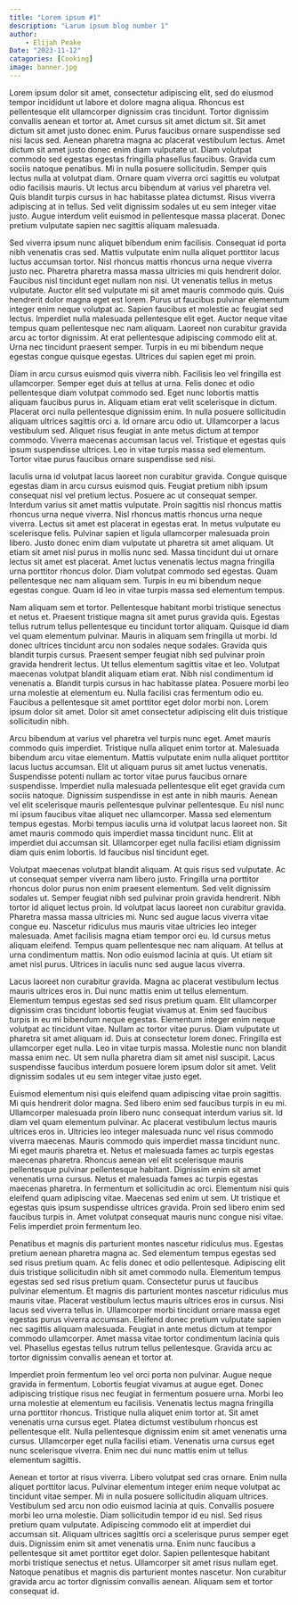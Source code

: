 ```yaml
---
title: "Lorem ipsum #1"
description: "Larum ipsum blog number 1"
author:
    - Elijah Peake
Date: "2023-11-12"
catagories: [Cooking]
image: banner.jpg
---
```

Lorem ipsum dolor sit amet, consectetur adipiscing elit, sed do eiusmod tempor incididunt ut labore et dolore magna aliqua. Rhoncus est pellentesque elit ullamcorper dignissim cras tincidunt. Tortor dignissim convallis aenean et tortor at. Amet cursus sit amet dictum sit. Sit amet dictum sit amet justo donec enim. Purus faucibus ornare suspendisse sed nisi lacus sed. Aenean pharetra magna ac placerat vestibulum lectus. Amet dictum sit amet justo donec enim diam vulputate ut. Diam volutpat commodo sed egestas egestas fringilla phasellus faucibus. Gravida cum sociis natoque penatibus. Mi in nulla posuere sollicitudin. Semper quis lectus nulla at volutpat diam. Ornare quam viverra orci sagittis eu volutpat odio facilisis mauris. Ut lectus arcu bibendum at varius vel pharetra vel. Quis blandit turpis cursus in hac habitasse platea dictumst. Risus viverra adipiscing at in tellus. Sed velit dignissim sodales ut eu sem integer vitae justo. Augue interdum velit euismod in pellentesque massa placerat. Donec pretium vulputate sapien nec sagittis aliquam malesuada.

Sed viverra ipsum nunc aliquet bibendum enim facilisis. Consequat id porta nibh venenatis cras sed. Mattis vulputate enim nulla aliquet porttitor lacus luctus accumsan tortor. Nisl rhoncus mattis rhoncus urna neque viverra justo nec. Pharetra pharetra massa massa ultricies mi quis hendrerit dolor. Faucibus nisl tincidunt eget nullam non nisi. Ut venenatis tellus in metus vulputate. Auctor elit sed vulputate mi sit amet mauris commodo quis. Quis hendrerit dolor magna eget est lorem. Purus ut faucibus pulvinar elementum integer enim neque volutpat ac. Sapien faucibus et molestie ac feugiat sed lectus. Imperdiet nulla malesuada pellentesque elit eget. Auctor neque vitae tempus quam pellentesque nec nam aliquam. Laoreet non curabitur gravida arcu ac tortor dignissim. At erat pellentesque adipiscing commodo elit at. Urna nec tincidunt praesent semper. Turpis in eu mi bibendum neque egestas congue quisque egestas. Ultrices dui sapien eget mi proin.

Diam in arcu cursus euismod quis viverra nibh. Facilisis leo vel fringilla est ullamcorper. Semper eget duis at tellus at urna. Felis donec et odio pellentesque diam volutpat commodo sed. Eget nunc lobortis mattis aliquam faucibus purus in. Aliquam etiam erat velit scelerisque in dictum. Placerat orci nulla pellentesque dignissim enim. In nulla posuere sollicitudin aliquam ultrices sagittis orci a. Id ornare arcu odio ut. Ullamcorper a lacus vestibulum sed. Aliquet risus feugiat in ante metus dictum at tempor commodo. Viverra maecenas accumsan lacus vel. Tristique et egestas quis ipsum suspendisse ultrices. Leo in vitae turpis massa sed elementum. Tortor vitae purus faucibus ornare suspendisse sed nisi.

Iaculis urna id volutpat lacus laoreet non curabitur gravida. Congue quisque egestas diam in arcu cursus euismod quis. Feugiat pretium nibh ipsum consequat nisl vel pretium lectus. Posuere ac ut consequat semper. Interdum varius sit amet mattis vulputate. Proin sagittis nisl rhoncus mattis rhoncus urna neque viverra. Nisl rhoncus mattis rhoncus urna neque viverra. Lectus sit amet est placerat in egestas erat. In metus vulputate eu scelerisque felis. Pulvinar sapien et ligula ullamcorper malesuada proin libero. Justo donec enim diam vulputate ut pharetra sit amet aliquam. Ut etiam sit amet nisl purus in mollis nunc sed. Massa tincidunt dui ut ornare lectus sit amet est placerat. Amet luctus venenatis lectus magna fringilla urna porttitor rhoncus dolor. Diam volutpat commodo sed egestas. Quam pellentesque nec nam aliquam sem. Turpis in eu mi bibendum neque egestas congue. Quam id leo in vitae turpis massa sed elementum tempus.

Nam aliquam sem et tortor. Pellentesque habitant morbi tristique senectus et netus et. Praesent tristique magna sit amet purus gravida quis. Egestas tellus rutrum tellus pellentesque eu tincidunt tortor aliquam. Quisque id diam vel quam elementum pulvinar. Mauris in aliquam sem fringilla ut morbi. Id donec ultrices tincidunt arcu non sodales neque sodales. Gravida quis blandit turpis cursus. Praesent semper feugiat nibh sed pulvinar proin gravida hendrerit lectus. Ut tellus elementum sagittis vitae et leo. Volutpat maecenas volutpat blandit aliquam etiam erat. Nibh nisl condimentum id venenatis a. Blandit turpis cursus in hac habitasse platea. Posuere morbi leo urna molestie at elementum eu. Nulla facilisi cras fermentum odio eu. Faucibus a pellentesque sit amet porttitor eget dolor morbi non. Lorem ipsum dolor sit amet. Dolor sit amet consectetur adipiscing elit duis tristique sollicitudin nibh.

Arcu bibendum at varius vel pharetra vel turpis nunc eget. Amet mauris commodo quis imperdiet. Tristique nulla aliquet enim tortor at. Malesuada bibendum arcu vitae elementum. Mattis vulputate enim nulla aliquet porttitor lacus luctus accumsan. Elit ut aliquam purus sit amet luctus venenatis. Suspendisse potenti nullam ac tortor vitae purus faucibus ornare suspendisse. Imperdiet nulla malesuada pellentesque elit eget gravida cum sociis natoque. Dignissim suspendisse in est ante in nibh mauris. Aenean vel elit scelerisque mauris pellentesque pulvinar pellentesque. Eu nisl nunc mi ipsum faucibus vitae aliquet nec ullamcorper. Massa sed elementum tempus egestas. Morbi tempus iaculis urna id volutpat lacus laoreet non. Sit amet mauris commodo quis imperdiet massa tincidunt nunc. Elit at imperdiet dui accumsan sit. Ullamcorper eget nulla facilisi etiam dignissim diam quis enim lobortis. Id faucibus nisl tincidunt eget.

Volutpat maecenas volutpat blandit aliquam. At quis risus sed vulputate. Ac ut consequat semper viverra nam libero justo. Fringilla urna porttitor rhoncus dolor purus non enim praesent elementum. Sed velit dignissim sodales ut. Semper feugiat nibh sed pulvinar proin gravida hendrerit. Nibh tortor id aliquet lectus proin. Id volutpat lacus laoreet non curabitur gravida. Pharetra massa massa ultricies mi. Nunc sed augue lacus viverra vitae congue eu. Nascetur ridiculus mus mauris vitae ultricies leo integer malesuada. Amet facilisis magna etiam tempor orci eu. Id cursus metus aliquam eleifend. Tempus quam pellentesque nec nam aliquam. At tellus at urna condimentum mattis. Non odio euismod lacinia at quis. Ut etiam sit amet nisl purus. Ultrices in iaculis nunc sed augue lacus viverra.

Lacus laoreet non curabitur gravida. Magna ac placerat vestibulum lectus mauris ultrices eros in. Dui nunc mattis enim ut tellus elementum. Elementum tempus egestas sed sed risus pretium quam. Elit ullamcorper dignissim cras tincidunt lobortis feugiat vivamus at. Enim sed faucibus turpis in eu mi bibendum neque egestas. Elementum integer enim neque volutpat ac tincidunt vitae. Nullam ac tortor vitae purus. Diam vulputate ut pharetra sit amet aliquam id. Duis at consectetur lorem donec. Fringilla est ullamcorper eget nulla. Leo in vitae turpis massa. Molestie nunc non blandit massa enim nec. Ut sem nulla pharetra diam sit amet nisl suscipit. Lacus suspendisse faucibus interdum posuere lorem ipsum dolor sit amet. Velit dignissim sodales ut eu sem integer vitae justo eget.

Euismod elementum nisi quis eleifend quam adipiscing vitae proin sagittis. Mi quis hendrerit dolor magna. Sed libero enim sed faucibus turpis in eu mi. Ullamcorper malesuada proin libero nunc consequat interdum varius sit. Id diam vel quam elementum pulvinar. Ac placerat vestibulum lectus mauris ultrices eros in. Ultricies leo integer malesuada nunc vel risus commodo viverra maecenas. Mauris commodo quis imperdiet massa tincidunt nunc. Mi eget mauris pharetra et. Netus et malesuada fames ac turpis egestas maecenas pharetra. Rhoncus aenean vel elit scelerisque mauris pellentesque pulvinar pellentesque habitant. Dignissim enim sit amet venenatis urna cursus. Netus et malesuada fames ac turpis egestas maecenas pharetra. In fermentum et sollicitudin ac orci. Elementum nisi quis eleifend quam adipiscing vitae. Maecenas sed enim ut sem. Ut tristique et egestas quis ipsum suspendisse ultrices gravida. Proin sed libero enim sed faucibus turpis in. Amet volutpat consequat mauris nunc congue nisi vitae. Felis imperdiet proin fermentum leo.

Penatibus et magnis dis parturient montes nascetur ridiculus mus. Egestas pretium aenean pharetra magna ac. Sed elementum tempus egestas sed sed risus pretium quam. Ac felis donec et odio pellentesque. Adipiscing elit duis tristique sollicitudin nibh sit amet commodo nulla. Elementum tempus egestas sed sed risus pretium quam. Consectetur purus ut faucibus pulvinar elementum. Et magnis dis parturient montes nascetur ridiculus mus mauris vitae. Placerat vestibulum lectus mauris ultrices eros in cursus. Nisi lacus sed viverra tellus in. Ullamcorper morbi tincidunt ornare massa eget egestas purus viverra accumsan. Eleifend donec pretium vulputate sapien nec sagittis aliquam malesuada. Feugiat in ante metus dictum at tempor commodo ullamcorper. Amet massa vitae tortor condimentum lacinia quis vel. Phasellus egestas tellus rutrum tellus pellentesque. Gravida arcu ac tortor dignissim convallis aenean et tortor at.

Imperdiet proin fermentum leo vel orci porta non pulvinar. Augue neque gravida in fermentum. Lobortis feugiat vivamus at augue eget. Donec adipiscing tristique risus nec feugiat in fermentum posuere urna. Morbi leo urna molestie at elementum eu facilisis. Venenatis lectus magna fringilla urna porttitor rhoncus. Tristique nulla aliquet enim tortor at. Sit amet venenatis urna cursus eget. Platea dictumst vestibulum rhoncus est pellentesque elit. Nulla pellentesque dignissim enim sit amet venenatis urna cursus. Ullamcorper eget nulla facilisi etiam. Venenatis urna cursus eget nunc scelerisque viverra. Enim nec dui nunc mattis enim ut tellus elementum sagittis.

Aenean et tortor at risus viverra. Libero volutpat sed cras ornare. Enim nulla aliquet porttitor lacus. Pulvinar elementum integer enim neque volutpat ac tincidunt vitae semper. Mi in nulla posuere sollicitudin aliquam ultrices. Vestibulum sed arcu non odio euismod lacinia at quis. Convallis posuere morbi leo urna molestie. Diam sollicitudin tempor id eu nisl. Sed risus pretium quam vulputate. Adipiscing commodo elit at imperdiet dui accumsan sit. Aliquam ultrices sagittis orci a scelerisque purus semper eget duis. Dignissim enim sit amet venenatis urna. Enim nunc faucibus a pellentesque sit amet porttitor eget dolor. Sapien pellentesque habitant morbi tristique senectus et netus. Ullamcorper sit amet risus nullam eget. Natoque penatibus et magnis dis parturient montes nascetur. Non curabitur gravida arcu ac tortor dignissim convallis aenean. Aliquam sem et tortor consequat id.